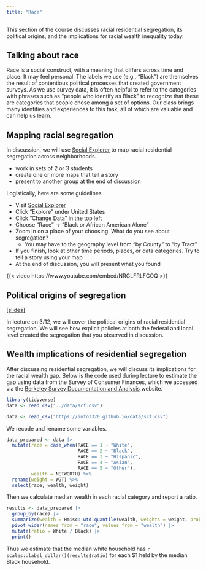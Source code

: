 ```yaml
---
title: "Race"
---
```


This section of the course discusses racial residential segregation, its political origins, and the implications for racial wealth inequality today.

::: {.callout-tip}
# Talking about race
Race is a social construct, with a meaning that differs across time and place. It may feel personal. The labels we use (e.g., "Black") are themselves the result of contentious political processes that created government surveys. As we use survey data, it is often helpful to refer to the categories with phrases such as "people who identify as Black" to recognize that these are categories that people chose among a set of options. Our class brings many identities and experiences to this task, all of which are valuable and can help us learn.
:::

## Mapping racial segregation

In discussion, we will use [Social Explorer](http://resolver.library.cornell.edu/misc/6268440) to map racial residential segregation across neighborhoods.

- work in sets of 2 or 3 students
- create one or more maps that tell a story
- present to another group at the end of discussion

Logistically, here are some guidelines

- Visit [Social Explorer](http://resolver.library.cornell.edu/misc/6268440)
- Click "Explore" under United States
- Click "Change Data" in the top left
- Choose "Race" -> "Black or African American Alone"
- Zoom in on a place of your choosing. What do you see about segregation?
     - You may have to the geography level from "by County" to "by Tract"
- If you finish, look at other time periods, places, or data categories. Try to tell a story using your map
- At the end of discussion, you will present what you found 

{{< video https://www.youtube.com/embed/NRGLFRLFCOQ >}}

## Political origins of segregation

[[slides]](../slides/lec7/lec7.pdf)

In lecture on 3/12, we will cover the political origins of racial residential segregation. We will see how explicit policies at both the federal and local level created the segregation that you observed in discussion.

## Wealth implications of residential segregation

After discussing residential segregation, we will discuss its implications for the racial wealth gap. Below is the code used during lecture to estimate the gap using data from the Survey of Consumer Finances, which we accessed via the [Berkeley Survey Documentation and Analysis](https://sda.berkeley.edu/sdaweb/analysis/?dataset=scfcomb2022) website.

```r
library(tidyverse)
data <- read_csv("../data/scf.csv")
```

```r
data <- read_csv("https://info3370.github.io/data/scf.csv")
```

We recode and rename some variables.
```r
data_prepared <- data |>
  mutate(race = case_when(RACE == 1 ~ "White",
                          RACE == 2 ~ "Black",
                          RACE == 3 ~ "Hispanic",
                          RACE == 4 ~ "Asian",
                          RACE == 5 ~ "Other"),
         wealth = NETWORTH) %>%
  rename(weight = WGT) %>%
  select(race, wealth, weight)
```

Then we calculate median wealth in each racial category and report a ratio.
```r
results <- data_prepared |>
  group_by(race) |>
  summarize(wealth = Hmisc::wtd.quantile(wealth, weights = weight, probs = .5)) |>
  pivot_wider(names_from = "race", values_from = "wealth") |>
  mutate(ratio = White / Black) |>
  print()
```

Thus we estimate that the median white household has `r scales::label_dollar()(results$ratio)` for each \$1 held by the median Black household.
